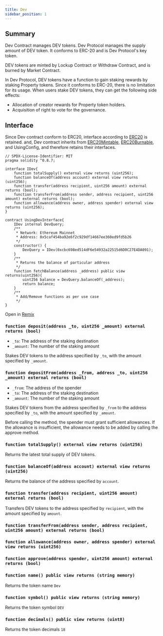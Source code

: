 ```yaml
---
title: Dev
sidebar_position: 1
---
```


## Summary

Dev Contract manages DEV tokens. Dev Protocol manages the supply amount of DEV token. It conforms to ERC-20 and is Dev Protocol's key token.

DEV tokens are minted by Lockup Contract or Withdraw Contract, and is burned by Market Contract.

In Dev Protocol, DEV tokens have a function to gain staking rewards by staking Property tokens. Since it conforms to ERC-20, there is no limitation for its usage. When users stake DEV tokens, they can get the following side effects:

- Allocation of creator rewards for Property token holders.
- Acquisition of right to vote for the governance.

## Interface

Since Dev contract conform to ERC20, interface according to [ERC20](https://docs.openzeppelin.com/contracts/2.x/api/token/erc20#IERC20) is retained.
and, Dev contract inherits from [ERC20Mintable](https://docs.openzeppelin.com/contracts/2.x/api/token/erc20#ERC20Mintable), [ERC20Burnable](https://docs.openzeppelin.com/contracts/2.x/api/token/erc20#ERC20Burnable), and UsingConfig, and therefore retains their interfaces.

```solidity
// SPDX-License-Identifier: MIT
pragma solidity ^0.8.7;

interface IDev{
    function totalSupply() external view returns (uint256);
    function balanceOf(address account) external view returns (uint256);
    function transfer(address recipient, uint256 amount) external returns (bool);
    function transferFrom(address sender, address recipient, uint256 amount) external returns (bool);
    function allowance(address owner, address spender) external view returns (uint256);
}

contract UsingDevInterface{
    IDev internal DevQuery;
    /**
     * Network: Ethereum Mainnet
     * Address: 0x5caf454ba92e6f2c929df14667ee360ed9fd5b26
     */
    constructor() {
        DevQuery = IDev(0xcbc698ed514dF6e54932a22515d6D0C27E4DA091);
    }
    /**
     * Returns the balance of particular address
     */
    function fetchBalance(address _address) public view returns(uint256){
        uint256 balance = DevQuery.balanceOf(_address);
        return balance;
    }
    /**
     * Add/Remove functions as per use case
     */
}
```

<span>Open in <a href="https://remix.ethereum.org/#url=https://github.com/dev-protocol/docs.devprotocol.xyz/embedd/DevInterface.sol">Remix</a></span>


### `function deposit(address _to, uint256 _amount) external returns (bool)`

- `_to`: The address of the staking destination
- `_amount`: The number of the staking amount

Stakes DEV tokens to the address specified by `_to`, with the amount specified by `_amount`.

### `function depositFrom(address _from, address _to, uint256 _amount) external returns (bool)`

- `_from`: The address of the spender
- `_to`: The address of the staking destination
- `_amount`: The number of the staking amount

Stakes DEV tokens from the address specified by `_from` to the address specified by `_to`, with the amount specified by `_amount`.

Before calling the method, the spender must grant sufficient allowances. If the allowance is insufficient, the allowance needs to be added by calling the approve method.

### `function totalSupply() external view returns (uint256)`

Returns the latest total supply of DEV tokens.

### `function balanceOf(address account) external view returns (uint256)`

Returns the balance of the address specified by `account`.

### `function transfer(address recipient, uint256 amount) external returns (bool)`

Transfers DEV tokens to the address specified by `recipient`, with the amount specified by `amount`.

### `function transferFrom(address sender, address recipient, uint256 amount) external returns (bool)`

### `function allowance(address owner, address spender) external view returns (uint256)`

### `function approve(address spender, uint256 amount) external returns (bool)`

### `function name() public view returns (string memory)`

Returns the token name `Dev`

### `function symbol() public view returns (string memory)`

Returns the token symbol `DEV`

### `function decimals() public view returns (uint8)`

Returns the token decimals `18`
